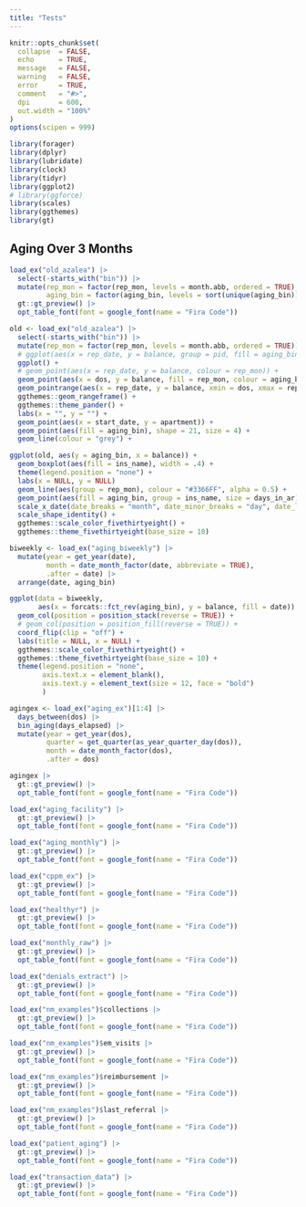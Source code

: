 ```yaml
---
title: "Tests"
---
```


```r
knitr::opts_chunk$set(
  collapse  = FALSE,
  echo      = TRUE, 
  message   = FALSE, 
  warning   = FALSE,
  error     = TRUE,
  comment   = "#>",
  dpi       = 600, 
  out.width = "100%"
)
options(scipen = 999)

library(forager)
library(dplyr)
library(lubridate)
library(clock)
library(tidyr)
library(ggplot2)
# library(ggforce)
library(scales)
library(ggthemes)
library(gt)
```





## Aging Over 3 Months

```r
load_ex("old_azalea") |> 
  select(-starts_with("bin")) |> 
  mutate(rep_mon = factor(rep_mon, levels = month.abb, ordered = TRUE),
         aging_bin = factor(aging_bin, levels = sort(unique(aging_bin)), ordered = TRUE)) |> 
  gt::gt_preview() |> 
  opt_table_font(font = google_font(name = "Fira Code"))
```


```r
old <- load_ex("old_azalea") |> 
  select(-starts_with("bin")) |> 
  mutate(rep_mon = factor(rep_mon, levels = month.abb, ordered = TRUE))
  # ggplot(aes(x = rep_date, y = balance, group = pid, fill = aging_bin)) +
  ggplot() +
  # geom_point(aes(x = rep_date, y = balance, colour = rep_mon)) + 
  geom_point(aes(x = dos, y = balance, fill = rep_mon, colour = aging_bin)) + 
  geom_pointrange(aes(x = rep_date, y = balance, xmin = dos, xmax = rep_date, colour = rep_mon)) +
  ggthemes::geom_rangeframe() +
  ggthemes::theme_pander() +
  labs(x = "", y = "") + 
  geom_point(aes(x = start_date, y = apartment)) +
  geom_point(aes(fill = aging_bin), shape = 21, size = 4) +
  geom_line(colour = "grey") +
```

```r
ggplot(old, aes(y = aging_bin, x = balance)) +
  geom_boxplot(aes(fill = ins_name), width = .4) +
  theme(legend.position = "none") +
  labs(x = NULL, y = NULL)
  geom_line(aes(group = rep_mon), colour = "#3366FF", alpha = 0.5) +
  geom_point(aes(fill = aging_bin, group = ins_name, size = days_in_ar), shape = 21, stroke = 1) +
  scale_x_date(date_breaks = "month", date_minor_breaks = "day", date_labels = "%b %d") +
  scale_shape_identity() +
  ggthemes::scale_color_fivethirtyeight() +
  ggthemes::theme_fivethirtyeight(base_size = 10)
```



```r
biweekly <- load_ex("aging_biweekly") |>
  mutate(year = get_year(date), 
         month = date_month_factor(date, abbreviate = TRUE), 
         .after = date) |> 
  arrange(date, aging_bin)

ggplot(data = biweekly, 
       aes(x = forcats::fct_rev(aging_bin), y = balance, fill = date)) +
  geom_col(position = position_stack(reverse = TRUE)) +
  # geom_col(position = position_fill(reverse = TRUE)) +
  coord_flip(clip = "off") +
  labs(title = NULL, x = NULL) + 
  ggthemes::scale_color_fivethirtyeight() +
  ggthemes::theme_fivethirtyeight(base_size = 10) +
  theme(legend.position = "none",
        axis.text.x = element_blank(),
        axis.text.y = element_text(size = 12, face = "bold")
        )
```





```r
agingex <- load_ex("aging_ex")[1:4] |> 
  days_between(dos) |> 
  bin_aging(days_elapsed) |>
  mutate(year = get_year(dos), 
         quarter = get_quarter(as_year_quarter_day(dos)),
         month = date_month_factor(dos), 
         .after = dos)

agingex |>
  gt::gt_preview() |> 
  opt_table_font(font = google_font(name = "Fira Code"))
```


```r
load_ex("aging_facility") |> 
  gt::gt_preview() |> 
  opt_table_font(font = google_font(name = "Fira Code"))
```


```r
load_ex("aging_monthly") |> 
  gt::gt_preview() |> 
  opt_table_font(font = google_font(name = "Fira Code"))
```


```r
load_ex("cppm_ex") |> 
  gt::gt_preview() |> 
  opt_table_font(font = google_font(name = "Fira Code"))
```


```r
load_ex("healthyr") |> 
  gt::gt_preview() |> 
  opt_table_font(font = google_font(name = "Fira Code"))
```


```r
load_ex("monthly_raw") |> 
  gt::gt_preview() |> 
  opt_table_font(font = google_font(name = "Fira Code"))
```





```r
load_ex("denials_extract") |> 
  gt::gt_preview() |> 
  opt_table_font(font = google_font(name = "Fira Code"))
```


```r
load_ex("nm_examples")$collections |> 
  gt::gt_preview() |> 
  opt_table_font(font = google_font(name = "Fira Code"))
```


```r
load_ex("nm_examples")$em_visits |> 
  gt::gt_preview() |> 
  opt_table_font(font = google_font(name = "Fira Code"))
```


```r
load_ex("nm_examples")$reimbursement |> 
  gt::gt_preview() |> 
  opt_table_font(font = google_font(name = "Fira Code"))
```


```r
load_ex("nm_examples")$last_referral |> 
  gt::gt_preview() |> 
  opt_table_font(font = google_font(name = "Fira Code"))
```






```r
load_ex("patient_aging") |> 
  gt::gt_preview() |> 
  opt_table_font(font = google_font(name = "Fira Code"))
```


```r
load_ex("transaction_data") |> 
  gt::gt_preview() |> 
  opt_table_font(font = google_font(name = "Fira Code"))
```


